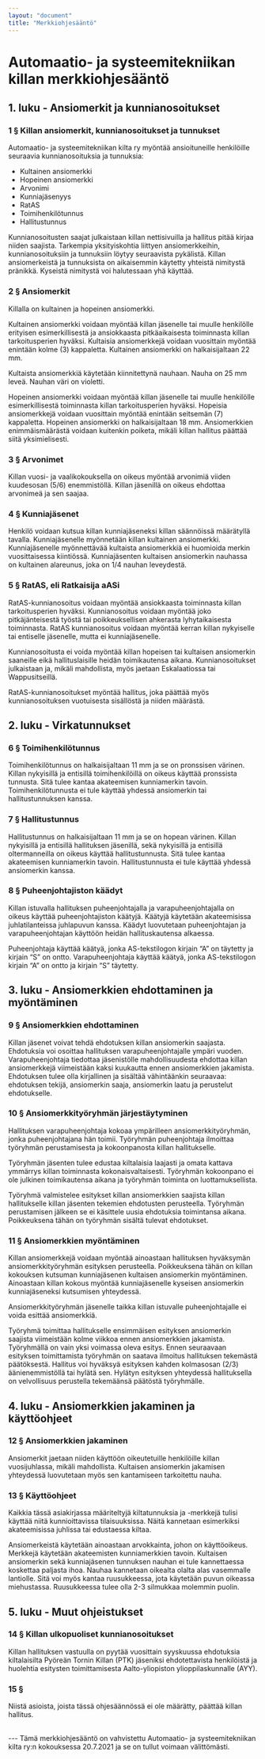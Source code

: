 ---
layout: "document"
title: "Merkkiohjesääntö"
---
# Automaatio- ja systeemitekniikan killan merkkiohjesääntö

## 1. luku - Ansiomerkit ja kunnianosoitukset

### 1 § Killan ansiomerkit, kunnianosoitukset ja tunnukset

Automaatio- ja systeemitekniikan kilta ry myöntää ansioituneille henkilöille seuraavia kunnianosoituksia ja tunnuksia:  
- Kultainen ansiomerkki  
- Hopeinen ansiomerkki  
- Arvonimi  
- Kunniajäsenyys  
- RatAS  
- Toimihenkilötunnus  
- Hallitustunnus  

Kunnianosoitusten saajat julkaistaan killan nettisivuilla ja hallitus pitää kirjaa niiden saajista. Tarkempia yksityiskohtia liittyen ansiomerkkeihin, kunnianosoituksiin ja tunnuksiin löytyy seuraavista pykälistä. Killan ansiomerkeistä ja tunnuksista on aikaisemmin käytetty yhteistä nimitystä pränikkä. Kyseistä nimitystä voi halutessaan yhä käyttää. 

### 2 § Ansiomerkit

Killalla on kultainen ja hopeinen ansiomerkki. 

Kultainen ansiomerkki voidaan myöntää killan jäsenelle tai muulle henkilölle erityisen esimerkillisestä ja ansiokkaasta pitkäaikaisesta toiminnasta killan tarkoitusperien hyväksi. Kultaisia ansiomerkkejä voidaan vuosittain myöntää enintään kolme (3) kappaletta. Kultainen ansiomerkki on halkaisijaltaan 22 mm. 

Kultaista ansiomerkkiä käytetään kiinnitettynä nauhaan. Nauha on 25 mm leveä. Nauhan väri on violetti. 

Hopeinen ansiomerkki voidaan myöntää killan jäsenelle tai muulle henkilölle esimerkillisestä toiminnasta killan tarkoitusperien hyväksi. Hopeisia ansiomerkkejä voidaan vuosittain myöntää enintään seitsemän (7) kappaletta. Hopeinen ansiomerkki on halkaisijaltaan 18 mm. 
Ansiomerkkien enimmäismäärästä voidaan kuitenkin poiketa, mikäli killan hallitus päättää siitä yksimielisesti. 

### 3 § Arvonimet

Killan vuosi- ja vaalikokouksella on oikeus myöntää arvonimiä viiden kuudesosan (5/6) enemmistöllä. Killan jäsenillä on oikeus ehdottaa arvonimeä ja sen saajaa.

### 4 § Kunniajäsenet

Henkilö voidaan kutsua killan kunniajäseneksi killan säännöissä määrätyllä tavalla. Kunniajäsenelle myönnetään killan kultainen ansiomerkki. Kunniajäsenelle myönnettävää kultaista ansiomerkkiä ei huomioida merkin vuosittaisessa kiintiössä. Kunniajäsenten kultaisen ansiomerkin nauhassa on kultainen alareunus, joka on 1/4 nauhan leveydestä. 

### 5 § RatAS, eli Ratkaisija aASi

RatAS-kunnianosoitus voidaan myöntää ansiokkaasta toiminnasta killan tarkoitusperien hyväksi. Kunnianosoitus voidaan myöntää joko pitkäjänteisestä työstä tai poikkeuksellisen ahkerasta lyhytaikaisesta toiminnasta. RatAS kunnianosoitus voidaan myöntää kerran killan nykyiselle tai entiselle jäsenelle, mutta ei kunniajäsenelle. 

Kunnianosoitusta ei voida myöntää killan hopeisen tai kultaisen ansiomerkin saaneille eikä hallituslaisille heidän toimikautensa aikana. Kunnianosoitukset julkaistaan ja, mikäli mahdollista, myös jaetaan Eskalaatiossa tai Wappusitseillä. 

RatAS-kunnianosoitukset myöntää hallitus, joka päättää myös kunnianosoituksen vuotuisesta sisällöstä ja niiden määrästä. 

## 2. luku - Virkatunnukset

### 6 § Toimihenkilötunnus

Toimihenkilötunnus on halkaisijaltaan 11 mm ja se on pronssisen värinen. Killan nykyisillä ja entisillä toimihenkilöillä on oikeus käyttää pronssista tunnusta. Sitä tulee kantaa akateemisen kunniamerkin tavoin. Toimihenkilötunnusta ei tule käyttää yhdessä ansiomerkin tai hallitustunnuksen kanssa. 

### 7 § Hallitustunnus

Hallitustunnus on halkaisijaltaan 11 mm ja se on hopean värinen. Killan nykyisillä ja entisillä hallituksen jäsenillä, sekä nykyisillä ja entisillä oltermanneilla on oikeus käyttää hallitustunnusta. Sitä tulee kantaa akateemisen kunniamerkin tavoin. Hallitustunnusta ei tule käyttää yhdessä ansiomerkin kanssa.

### 8 § Puheenjohtajiston käädyt
Killan istuvalla hallituksen puheenjohtajalla ja varapuheenjohtajalla on oikeus käyttää puheenjohtajiston käätyjä. Käätyjä käytetään akateemisissa juhlatilanteissa juhlapuvun kanssa. Käädyt luovutetaan puheenjohtajan ja varapuheenjohtajan käyttöön heidän hallituskautensa alkaessa.

Puheenjohtaja käyttää käätyä, jonka AS-tekstilogon kirjain “A” on täytetty ja kirjain “S” on ontto. Varapuheenjohtaja käyttää käätyä, jonka AS-tekstilogon kirjain “A” on ontto ja kirjain “S” täytetty.

## 3. luku - Ansiomerkkien ehdottaminen ja myöntäminen

### 9 § Ansiomerkkien ehdottaminen

Killan jäsenet voivat tehdä ehdotuksen killan ansiomerkin saajasta. Ehdotuksia voi osoittaa hallituksen varapuheenjohtajalle ympäri vuoden. 
Varapuheenjohtaja tiedottaa jäsenistölle mahdollisuudesta ehdottaa killan ansiomerkkejä viimeistään kaksi kuukautta ennen ansiomerkkien jakamista. 
Ehdotuksen tulee olla kirjallinen ja sisältää vähintäänkin seuraavaa: ehdotuksen tekijä, ansiomerkin saaja, ansiomerkin laatu ja perustelut ehdotukselle. 

### 10 § Ansiomerkkityöryhmän järjestäytyminen

Hallituksen varapuheenjohtaja kokoaa ympärilleen ansiomerkkityöryhmän, jonka puheenjohtajana hän toimii. Työryhmän puheenjohtaja ilmoittaa työryhmän perustamisesta ja kokoonpanosta killan hallitukselle. 

Työryhmän jäsenten tulee edustaa kiltalaisia laajasti ja omata kattava ymmärrys killan toiminnasta kokonaisvaltaisesti. Työryhmän kokoonpano ei ole julkinen toimikautensa aikana ja työryhmän toiminta on luottamuksellista. 

Työryhmä valmistelee esitykset killan ansiomerkkien saajista killan hallitukselle killan jäsenten tekemien ehdotusten perusteella. Työryhmän perustamisen jälkeen se ei käsittele uusia ehdotuksia toimintansa aikana. Poikkeuksena tähän on työryhmän sisältä tulevat ehdotukset. 

### 11 § Ansiomerkkien myöntäminen

Killan ansiomerkkejä voidaan myöntää ainoastaan hallituksen hyväksymän ansiomerkkityöryhmän esityksen perusteella. Poikkeuksena tähän on killan kokouksen kutsuman kunniajäsenen kultaisen ansiomerkin myöntäminen. Ainoastaan killan kokous myöntää kunniajäsenelle kyseisen ansiomerkin kunniajäseneksi kutsumisen yhteydessä. 

Ansiomerkkityöryhmän jäsenelle taikka killan istuvalle puheenjohtajalle ei voida esittää ansiomerkkiä. 

Työryhmä toimittaa hallitukselle ensimmäisen esityksen ansiomerkin saajista viimeistään kolme viikkoa ennen ansiomerkkien jakamista. Työryhmällä on vain yksi voimassa oleva esitys. Ennen seuraavaan esityksen toimittamista työryhmän on saatava ilmoitus hallituksen tekemästä päätöksestä.
Hallitus voi hyväksyä esityksen kahden kolmasosan (2/3) äänienemmistöllä tai hylätä sen. Hylätyn esityksen yhteydessä hallituksella on velvollisuus perustella tekemäänsä päätöstä työryhmälle. 

## 4. luku - Ansiomerkkien jakaminen ja käyttöohjeet

### 12 § Ansiomerkkien jakaminen

Ansiomerkit jaetaan niiden käyttöön oikeutetuille henkilöille killan vuosijuhlassa, mikäli mahdollista. Kultaisen ansiomerkin jakamisen yhteydessä luovutetaan myös sen kantamiseen tarkoitettu nauha. 

### 13 § Käyttöohjeet

Kaikkia tässä asiakirjassa määriteltyjä kiltatunnuksia ja -merkkejä tulisi käyttää niitä kunnioittavissa tilaisuuksissa. Näitä kannetaan esimerkiksi akateemisissa juhlissa tai edustaessa kiltaa. 

Ansiomerkeistä käytetään ainoastaan arvokkainta, johon on käyttöoikeus. Merkkejä käytetään akateemisten kunniamerkkien tavoin. 
Kultaisen ansiomerkin sekä kunniajäsenen tunnuksen nauhan ei tule kannettaessa koskettaa paljasta ihoa. Nauhaa kannetaan oikealta olalta alas vasemmalle lantiolle. Sitä voi myös kantaa ruusukkeessa, jota käytetään puvun oikeassa miehustassa. Ruusukkeessa tulee olla 2-3 silmukkaa molemmin puolin. 

## 5. luku - Muut ohjeistukset

### 14 § Killan ulkopuoliset kunnianosoitukset

Killan hallituksen vastuulla on pyytää vuosittain syyskuussa ehdotuksia kiltalaisilta Pyöreän Tornin Killan (PTK) jäseniksi ehdotettavista henkilöistä ja huolehtia esitysten toimittamisesta Aalto-yliopiston ylioppilaskunnalle (AYY). 

### 15 § 

Niistä asioista, joista tässä ohjesäännössä ei ole määrätty, päättää killan hallitus.

<br/>
---
Tämä merkkiohjesääntö on vahvistettu Automaatio- ja systeemitekniikan kilta ry:n kokouksessa 20.7.2021 ja se on tullut voimaan välittömästi.
